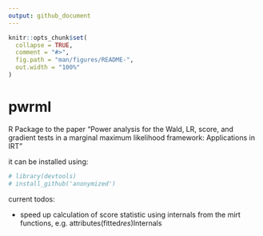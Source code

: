 ```yaml
---
output: github_document
---
```


<!-- README.md is generated from README.Rmd. Please edit that file -->

```r
knitr::opts_chunk$set(
  collapse = TRUE,
  comment = "#>",
  fig.path = "man/figures/README-",
  out.width = "100%"
)
```

# pwrml

<!-- badges: start -->
<!-- badges: end -->

R Package to the paper "Power analysis for the Wald, LR, score, and gradient tests in a marginal maximum likelihood framework: Applications in IRT"

it can be installed using:

```r
# library(devtools)
# install_github('anonymized')
```


current todos:

- speed up calculation of score statistic using internals from the mirt functions, e.g. attributes(fitted$res)$Internals
